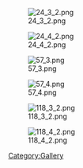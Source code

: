 [[File:24_3_2.png]]

[[File:24_4_2.png]]

[[File:57_3.png]]

[[File:57_4.png]]

[[File:118_3_2.png]]

[[File:118_4_2.png]]

[[Category:Gallery]]